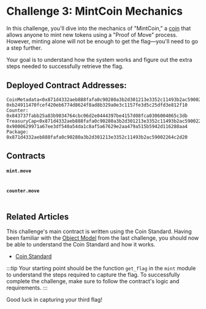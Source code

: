 




# Challenge 3: MintCoin Mechanics

In this challenge, you'll dive into the mechanics of "MintCoin," a [coin](../standards/coin.mdx) that allows anyone to mint new tokens using a "Proof of Move" process. However, minting alone will not be enough to get the flag—you'll need to go a step further.

Your goal is to understand how the system works and figure out the extra steps needed to successfully retrieve the flag.


## Deployed Contract Addresses:
```
CoinMetadata<0x871d4332aeb888fafa0c90280a3b2d301213e3352c11493b2ac59002264c2d20::mintcoin::MINTCOIN>: 0xb24911470fcef420eb6774d8624f8ad8b329a0e3c1157fe3d5c25dfd3e812f10
Counter: 0x843737fabb25a83b9034764cbc06d2e0444397be4157d08fca0306004065c3db
TreasuryCap<0x871d4332aeb888fafa0c90280a3b2d301213e3352c11493b2ac59002264c2d20::mintcoin::MINTCOIN>: 0x9000629971a67ee3df540a54da1c8af5a67629e2aa479a515b5942d116288aa4
Package: 0x871d4332aeb888fafa0c90280a3b2d301213e3352c11493b2ac59002264c2d20
```

## Contracts

#### `mint.move`
```move file=<rootDir>/docs/examples/move/ctf/challenge_3/sources/mint.move
```

#### `counter.move`
```move file=<rootDir>/docs/examples/move/ctf/challenge_3/sources/counter.move
```


## Related Articles
This challenge's main contract is written using the Coin Standard. Having been familiar with the [Object Model](../iota-101/objects/object-model.mdx) from the last challenge, you should now be able to understand the Coin Standard and how it works.

- [Coin Standard](../standards/coin.mdx)



:::tip
Your starting point should be the function `get_flag` in the `mint` module to understand the steps required to capture the flag. To successfully complete the challenge, make sure to follow the contract's logic and requirements. 
:::

Good luck in capturing your third flag!



<ChallengeVerifier expectedObjectType="0xf84628ac335e59ce6e305835cc09c0b9983d7b1695ab28e96cf875b49923e4ed::mintcoin::Flag" />